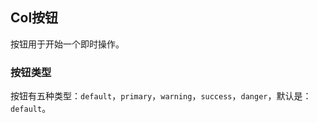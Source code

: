 
<Meta
  title="组件/MCol 按钮"
/>

## Col按钮

按钮用于开始一个即时操作。

### 按钮类型

按钮有五种类型：`default`，`primary`，`warning`，`success`，`danger`，默认是：`default`。
